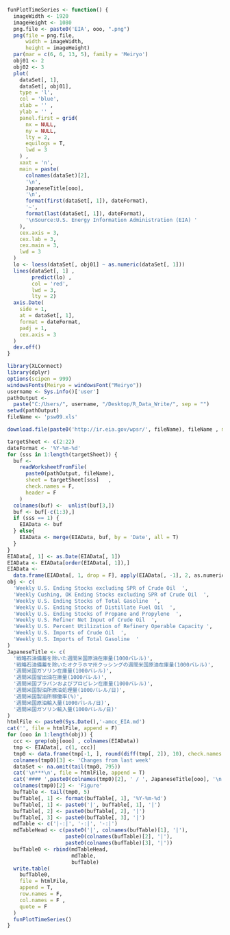 ```r
funPlotTimeSeries <- function() {
  imageWidth <- 1920
  imageHeight <- 1080
  png.file <- paste0('EIA', ooo, ".png")
  png(file = png.file,
      width = imageWidth,
      height = imageHeight)
  par(mar = c(6, 6, 13, 5), family = 'Meiryo')
  obj01 <- 2
  obj02 <- 3
  plot(
    dataSet[, 1],
    dataSet[, obj01],
    type = 'l',
    col = 'blue',
    xlab = '' ,
    ylab = '' ,
    panel.first = grid(
      nx = NULL,
      ny = NULL,
      lty = 2,
      equilogs = T,
      lwd = 3
    ) ,
    xaxt = 'n',
    main = paste(
      colnames(dataSet)[2],
      '\n',
      JapaneseTitle[ooo],
      '\n',
      format(first(dataSet[, 1]), dateFormat),
      '~',
      format(last(dataSet[, 1]), dateFormat),
      '\nSource:U.S. Energy Information Administration (EIA) '
    ),
    cex.axis = 3,
    cex.lab = 3,
    cex.main = 3,
    lwd = 3
  )
  lo <- loess(dataSet[, obj01] ~ as.numeric(dataSet[, 1]))
  lines(dataSet[, 1] ,
        predict(lo) ,
        col = 'red',
        lwd = 3,
        lty = 2)
  axis.Date(
    side = 1,
    at = dataSet[, 1],
    format = dateFormat,
    padj = 1,
    cex.axis = 3
  )
  dev.off()
}
```

```r
library(XLConnect)
library(dplyr)
options(scipen = 999)
windowsFonts(Meiryo = windowsFont("Meiryo"))
username <- Sys.info()['user']
pathOutput <-
  paste("C:/Users/", username, "/Desktop/R_Data_Write/", sep = "")
setwd(pathOutput)
fileName <- 'psw09.xls'
```

```r
download.file(paste0('http://ir.eia.gov/wpsr/', fileName), fileName , mode = "wb")
```

```r
targetSheet <- c(2:22)
dateFormat <- '%Y-%m-%d'
for (sss in 1:length(targetSheet)) {
  buf <-
    readWorksheetFromFile(
      paste0(pathOutput, fileName),
      sheet = targetSheet[sss]   ,
      check.names = F,
      header = F
    )
  colnames(buf) <-  unlist(buf[3,])
  buf <- buf[-c(1:3),]
  if (sss == 1) {
    EIAData <- buf
  } else{
    EIAData <- merge(EIAData, buf, by = 'Date', all = T)
  }
}
EIAData[, 1] <- as.Date(EIAData[, 1])
EIAData <- EIAData[order(EIAData[, 1]),]
EIAData <-
  data.frame(EIAData[, 1, drop = F], apply(EIAData[, -1], 2, as.numeric), check.names = F)
obj <- c(
  'Weekly U.S. Ending Stocks excluding SPR of Crude Oil  ',
  'Weekly Cushing, OK Ending Stocks excluding SPR of Crude Oil  ',
  'Weekly U.S. Ending Stocks of Total Gasoline  ',
  'Weekly U.S. Ending Stocks of Distillate Fuel Oil  ',
  'Weekly U.S. Ending Stocks of Propane and Propylene  ',
  'Weekly U.S. Refiner Net Input of Crude Oil  ',
  'Weekly U.S. Percent Utilization of Refinery Operable Capacity ',
  'Weekly U.S. Imports of Crude Oil  ',
  'Weekly U.S. Imports of Total Gasoline  '
)
JapaneseTitle <- c(
  '戦略石油備蓄を除いた週間米国原油在庫量(1000バレル)',
  '戦略石油備蓄を除いたオクラホマ州クッシングの週間米国原油在庫量(1000バレル)',
  '週間米国ガソリン在庫量(1000バレル)',
  '週間米国留出油在庫量(1000バレル)',
  '週間米国プラパンおよびプロピレン在庫量(1000バレル)',
  '週間米国製油所原油処理量(1000バレル/日)',
  '週間米国製油所稼働率(%)',
  '週間米国原油輸入量(1000バレル/日)',
  '週間米国ガソリン輸入量(1000バレル/日)'
)
htmlFile <- paste0(Sys.Date(),'-amcc_EIA.md')
cat('', file = htmlFile, append = F)
for (ooo in 1:length(obj)) {
  ccc <- grep(obj[ooo] , colnames(EIAData))
  tmp <- EIAData[, c(1, ccc)]
  tmp0 <- data.frame(tmp[-1, ], round(diff(tmp[, 2]), 10), check.names = F)
  colnames(tmp0)[3] <- 'Changes from last week'
  dataSet <- na.omit(tail(tmp0, 795))
  cat('\n***\n', file = htmlFile, append = T)
  cat('#### ',paste0(colnames(tmp0)[2], ' / ', JapaneseTitle[ooo], '\n'), file = htmlFile, append = T)
  colnames(tmp0)[2] <- 'Figure'
  bufTable <- tail(tmp0, 5)
  bufTable[, 1] <- format(bufTable[, 1], '%Y-%m-%d')
  bufTable[, 1] <- paste0('|', bufTable[, 1], '|')
  bufTable[, 2] <- paste0(bufTable[, 2], '|')
  bufTable[, 3] <- paste0(bufTable[, 3], '|')
  mdTable <- c('|-:|', '-:|', '-:|')
  mdTableHead <- c(paste0('|', colnames(bufTable)[1], '|'),
                   paste0(colnames(bufTable)[2], '|'),
                   paste0(colnames(bufTable)[3], '|'))
  bufTable0 <- rbind(mdTableHead,
                     mdTable,
                     bufTable)
  write.table(
    bufTable0,
    file = htmlFile,
    append = T,
    row.names = F,
    col.names = F ,
    quote = F
  )
  funPlotTimeSeries()
}
```